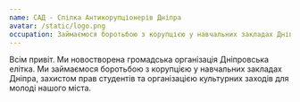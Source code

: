 ```yaml
---
name: САД - Спілка Антикорупціонерів Дніпра
avatar: /static/logo.png
occupation: Займаємося боротьбою з корупцією у навчальних закладах Дніпра, захистом прав студентів та організацією культурних заходів для молоді нашого міста.
---
```


Всім привіт. Ми новостворена громадська організація Дніпровська елітка. Ми займаємося боротьбою з корупцією у навчальних закладах Дніпра, захистом прав студентів та організацією культурних заходів для молоді нашого міста.
